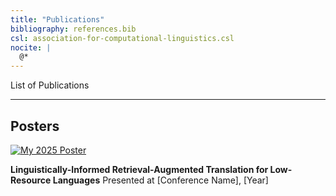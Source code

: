 ```yaml
---
title: "Publications"
bibliography: references.bib
csl: association-for-computational-linguistics.csl
nocite: |
  @*
---
```


List of Publications
<br>

::: {#refs .references .csl-bib-body .hanging-indent}
:::

<hr>

## Posters

[![My 2025 Poster](images/poster.pg)](images/poster.png){.poster-thumbnail}

**Linguistically-Informed Retrieval-Augmented Translation for Low-Resource Languages**
Presented at [Conference Name], [Year]